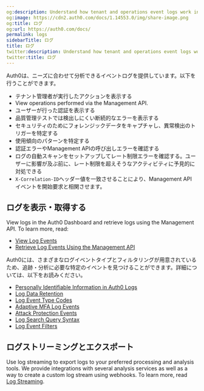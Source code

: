 ```yaml
---
og:description: Understand how tenant and operations event logs work in Auth0.
og:image: https://cdn2.auth0.com/docs/1.14553.0/img/share-image.png
og:title: ログ
og:url: https://auth0.com/docs/
permalink: logs
sidebarTitle: ログ
title: ログ
twitter:description: Understand how tenant and operations event logs work in Auth0.
twitter:title: ログ
---
```


Auth0は、ニーズに合わせて分析できるイベントログを提供しています。以下を行うことができます。

* テナント管理者が実行したアクションを表示する
* View operations performed via the <Tooltip tip="Management API: A product to allow customers to perform administrative tasks." cta="View Glossary" href="/docs/glossary?term=Management+API">Management API</Tooltip>.
* ユーザーが行った認証を表示する
* 品質管理テストでは検出しにくい断続的なエラーを表示する
* セキュリティのためにフォレンジックデータをキャプチャし、異常検出のトリガーを特定する
* 使用傾向のパターンを特定する
* 認証エラーやManagement APIの呼び出しエラーを確認する
* ログの自動スキャンをセットアップしてレート制限エラーを確認する。ユーザーに影響が及ぶ前に、レート制限を超えそうなアクティビティに予見的に対処できる
* `X-Correlation-ID`ヘッダー値を一致させることにより、Management API イベントを開始要求と相関させます。

## ログを表示・取得する

View logs in the <Tooltip tip="Auth0 Dashboard: Auth0's main product to configure your services." cta="View Glossary" href="/docs/glossary?term=Auth0+Dashboard">Auth0 Dashboard</Tooltip> and retrieve logs using the Management API. To learn more, read:

* [View Log Events](/docs/deploy-monitor/logs/view-log-events)
* [Retrieve Log Events Using the Management API](/docs/deploy-monitor/logs/retrieve-log-events-using-mgmt-api)

Auth0には、さまざまなログイベントタイプとフィルタリングが用意されているため、追跡・分析に必要な特定のイベントを見つけることができます。詳細については、以下をお読みください。

* [Personally Identifiable Information in Auth0 Logs](/docs/deploy-monitor/logs/pii-in-logs)
* [Log Data Retention](/docs/deploy-monitor/logs/log-data-retention)
* [Log Event Type Codes](/docs/deploy-monitor/logs/log-event-type-codes)
* [Adaptive MFA Log Events](/docs/secure/multi-factor-authentication/adaptive-mfa/adaptive-mfa-log-events)
* [Attack Protection Events](/docs/secure/attack-protection/view-attack-protection-events)
* [Log Search Query Syntax](/docs/deploy-monitor/logs/log-search-query-syntax)
* [Log Event Filters](/docs/deploy-monitor/logs/log-event-filters)

## ログストリーミングとエクスポート

Use log streaming to export logs to your preferred processing and analysis tools. We provide integrations with several analysis services as well as a way to create a custom log stream using webhooks. To learn more, read [Log Streaming](/docs/customize/log-streams).
